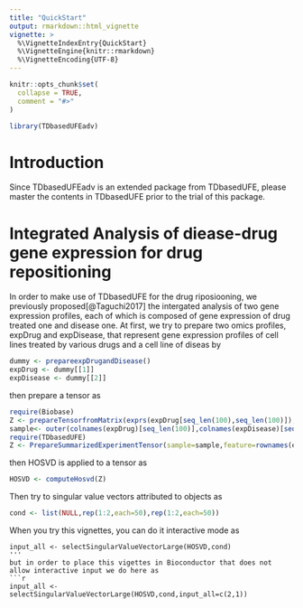 ```yaml
---
title: "QuickStart"
output: rmarkdown::html_vignette
vignette: >
  %\VignetteIndexEntry{QuickStart}
  %\VignetteEngine{knitr::rmarkdown}
  %\VignetteEncoding{UTF-8}
---
```


```r
knitr::opts_chunk$set(
  collapse = TRUE,
  comment = "#>"
)
```

```r
library(TDbasedUFEadv)
```
# Introduction
Since TDbasedUFEadv is an extended package from TDbasedUFE, please master the contents in TDbasedUFE prior to the trial of this package. 

# Integrated Analysis of diease-drug gene expression for drug repositioning

In order to make use of TDbasedUFE for the drug riposiooning, we previously proposed[@Taguchi2017] the intergated analysis of two gene expression profiles, each of which is composed of gene expression of drug treated one and disease one. At first, we try to prepare two omics profiles, expDrug and expDisease, that represent gene expression profiles of cell lines treated by various drugs and a cell line of diseas by
``` r
dummy <- prepareexpDrugandDisease()
expDrug <- dummy[[1]]
expDisease <- dummy[[2]]
```
then prepare a tensor as
```r
require(Biobase)
Z <- prepareTensorfromMatrix(exprs(expDrug[seq_len(100),seq_len(100)]),exprs(expDisease[seq_len(100),seq_len(100)]))
sample<- outer(colnames(expDrug)[seq_len(100)],colnames(expDisease)[seq_len(100)],function(x,y){paste(x,y)})
require(TDbasedUFE)
Z <- PrepareSummarizedExperimentTensor(sample=sample,feature=rownames(expDrug)[seq_len(100)],value=Z)
```
then HOSVD is applied to a tensor as
``` r
HOSVD <- computeHosvd(Z)
```
Then try to singular value vectors attributed to objects as
``` r
cond <- list(NULL,rep(1:2,each=50),rep(1:2,each=50))
```
When you try this vignettes, you can do it interactive mode as
```
input_all <- selectSingularValueVectorLarge(HOSVD,cond)
'''
but in order to place this vigettes in Bioconductor that does not allow interactive input we do here as
```r
input_all <- selectSingularValueVectorLarge(HOSVD,cond,input_all=c(2,1))
```
